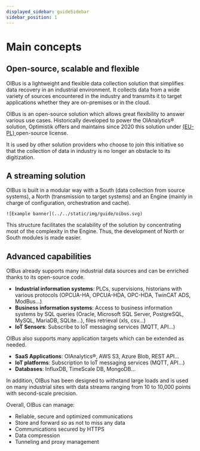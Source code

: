 ```yaml
---
displayed_sidebar: guideSidebar
sidebar_position: 1
---
```


# Main concepts
## Open-source, scalable and flexible
OIBus is a lightweight and flexible data collection solution that simplifies data recovery in an industrial environment.
It collects data from a wide variety of sources encountered in the industry and transmits it to target applications 
whether they are on-premises or in the cloud.

OIBus is an open-source solution which allows great flexibility to answer various use cases. Historically developed to 
power the OIAnalytics® solution, Optimistik offers and maintains since 2020 this solution under [(EU-PL)
](https://ec.europa.eu/info/european-union-public-licence_en) open-source license. 

It is used by other solution providers who choose to join this initiative so that the collection of data in industry is 
no longer an obstacle to its digitization.

## A streaming solution 
OIBus is built in a modular way with a South (data collection from source systems), a North (transmission to target 
systems) and an Engine (mainly in charge of configuration, orchestration and cache).

<div style={{ display: 'flex', justifyContent: 'center', marginBottom: '2rem' }}>
  <div style={{ width: '650px', height: '650px' }}>

    ![Example banner](../../static/img/guide/oibus.svg)

  </div>
</div>


This structure facilitates the scalability of the solution by concentrating most of the complexity in the Engine. Thus, 
the development of North or South modules is made easier.

## Advanced capabilities
OIBus already supports many industrial data sources and can be enriched thanks to its open-source code.

- **Industrial information systems**: PLCs, supervisions, historians with various protocols (OPCUA-HA, OPCUA-HDA, 
OPC-HDA, TwinCAT ADS, ModBus…)
- **Business information systems**: Access to business information systems by SQL queries (Oracle, Microsoft SQL Server, 
PostgreSQL, MySQL, MariaDB, SQLite…), files retrieval (xls, csv...)
- **IoT Sensors**: Subscribe to IoT messaging services (MQTT, API...)

OIBus also supports many application targets which can be extended as needed.
- **SaaS Applications**: OIAnalytics®, AWS S3, Azure Blob, REST API…
- **IoT platforms**: Subscription to IoT messaging services (MQTT, API...)
- **Databases**: InfluxDB, TimeScale DB, MongoDB...

In addition, OIBus has been designed to withstand large loads and is used on many industrial sites with data streams 
ranging from 10 to 10,000 points with second-scale precision.

Overall, OIBus can manage:
- Reliable, secure and optimized communications
- Store and forward so as not to miss any data
- Communications secured by HTTPS
- Data compression
- Tunneling and proxy management
